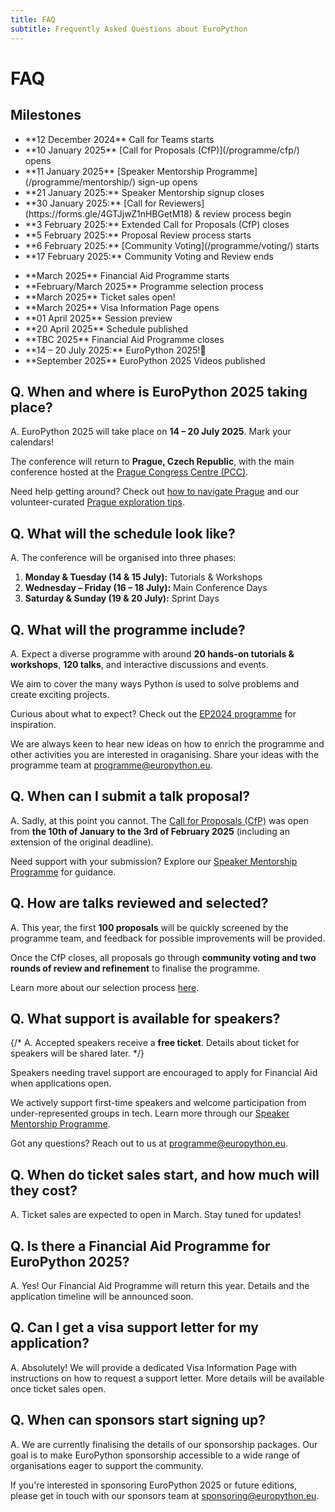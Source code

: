 ```yaml
---
title: FAQ
subtitle: Frequently Asked Questions about EuroPython
---
```


# FAQ

## Milestones

<ul className="milestone-done">
  <li>**12 December 2024** Call for Teams starts</li>
  <li>**10 January 2025** [Call for Proposals (CfP)](/programme/cfp/) opens</li>
  <li>**11 January 2025** [Speaker Mentorship Programme](/programme/mentorship/) sign-up opens</li>
  <li>**21 January 2025:** Speaker Mentorship signup closes</li>
  <li>**30 January 2025:** [Call for Reviewers](https://forms.gle/4GTJjwZ1nHBGetM18) & review process begin</li>
  <li>**3 February 2025:** Extended Call for Proposals (CfP) closes</li>
  <li>**5 February 2025:** Proposal Review process starts</li>
  <li>**6 February 2025:** [Community Voting](/programme/voting/) starts</li>
  <li>**17 February 2025:** Community Voting and Review ends</li>
</ul>

<ul className="milestone-todo">
  <li>**March 2025** Financial Aid Programme starts</li>
  <li>**February/March 2025** Programme selection process</li>
  <li>**March 2025** Ticket sales open!</li>
  <li>**March 2025** Visa Information Page opens</li>
  <li>**01 April 2025** Session preview</li>
  <li>**20 April 2025** Schedule published</li>
  <li>**TBC 2025** Financial Aid Programme closes</li>
  <li>**14 – 20 July 2025:** EuroPython 2025!🎊 </li>
  <li>**September 2025** EuroPython 2025 Videos published</li>
</ul>

## **Q. When and where is EuroPython 2025 taking place?**

A. EuroPython 2025 will take place on **14 – 20 July 2025**. Mark your calendars!

The conference will return to **Prague, Czech Republic**, with the main conference hosted at the [Prague Congress Centre (PCC)](https://www.praguecc.cz/en/homepage).

Need help getting around? Check out [how to navigate Prague](/where) and our volunteer-curated [Prague exploration tips](/explore).

## **Q. What will the schedule look like?**

A. The conference will be organised into three phases:

1. **Monday & Tuesday (14 & 15 July):** Tutorials & Workshops
2. **Wednesday – Friday (16 – 18 July):** Main Conference Days
3. **Saturday & Sunday (19 & 20 July):** Sprint Days

## **Q. What will the programme include?**

A. Expect a diverse programme with around **20 hands-on tutorials & workshops**, **120 talks**, and interactive discussions and events.

We aim to cover the many ways Python is used to solve problems and create exciting projects.

Curious about what to expect? Check out the [EP2024 programme](https://ep2024.europython.eu/schedule/) for inspiration.

We are always keen to hear new ideas on how to enrich the programme and other activities you are interested in oraganising.
Share your ideas with the programme team at [programme@europython.eu](mailto:programme@europython.eu).

## **Q. When can I submit a talk proposal?**

A. Sadly, at this point you cannot. The [Call for Proposals (CfP)](/programme/cfp) was open from **the 10th of January to the 3rd of February 2025** (including an extension of the original deadline).

Need support with your submission? Explore our [Speaker Mentorship Programme](programme/mentorship/) for guidance.

## **Q. How are talks reviewed and selected?**

A. This year, the first **100 proposals** will be quickly screened by the programme team, and feedback for possible improvements will be provided.

Once the CfP closes, all proposals go through **community voting and two rounds of review and refinement** to finalise the programme.

Learn more about our selection process [here](/programme/selection/).


## **Q. What support is available for speakers?**
{/*
A. Accepted speakers receive a **free ticket**. Details about ticket for speakers will be shared later.
*/}

Speakers needing travel support are encouraged to apply for Financial Aid when applications open.

We actively support first-time speakers and welcome participation from under-represented groups in tech. Learn more through our [Speaker Mentorship Programme](/programme/mentorship).

Got any questions? Reach out to us at [programme@europython.eu](mailto:programme@europython.eu).

## **Q. When do ticket sales start, and how much will they cost?**

A. Ticket sales are expected to open in March. Stay tuned for updates!

## **Q. Is there a Financial Aid Programme for EuroPython 2025?**

A. Yes! Our Financial Aid Programme will return this year. Details and the application timeline will be announced soon.

## **Q. Can I get a visa support letter for my application?**

A. Absolutely! We will provide a dedicated Visa Information Page with instructions on how to request a support letter. More details will be available once ticket sales open.

## **Q. When can sponsors start signing up?**

A. We are currently finalising the details of our sponsorship packages. Our goal is to make EuroPython sponsorship accessible to a wide range of organisations eager to support the community.

If you're interested in sponsoring EuroPython 2025 or future editions, please get in touch with our sponsors team at [sponsoring@europython.eu](mailto:sponsoring@europython.eu).
